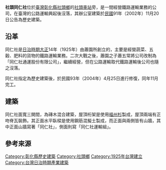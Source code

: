 {{tw monument
|name=社頭同仁社
|formername=
|image=TongRenShe Heritage.jpg
|imagename=
|othername=
|formalname=
|level=歷史建築
|class= 
|time= {{flagicon|Empire of Japan}} 日本大正十四年（1925年）
|material=  
|location={{TWN}}[[彰化縣|彰化縣]][[社頭鄉|社頭鄉]]<br/>社站路6號
| pushpin_map =Taiwan Changhua
| coordinates = {{coord|23.89589|120.58102|display=inline, title}}
|open=
|cost=
|website=
|reg_url=https://nchdb.boch.gov.tw/assets/overview/historicalBuilding/20021120000005
}}
'''社頭同仁社'''位於[[臺灣|臺灣]][[彰化縣|彰化縣]][[社頭鄉|社頭鄉]]的[[社頭車站|社頭車站]]旁，是一間經營鐵路運輸業務的公司，在臺灣的公路運輸興起後沒落{{r|彰}}，其辦公室建築於[[中華民國|民國]]91年（2002年）11月20日公告為歷史建築{{r|文}}。

== 沿革 ==
同仁社是[[台灣日治時期|日治時期]][[大正|大正]]14年（1925年）由蕭園所創立的，主要是經營蔬菜、五穀、肥料的貨物的鐵路運輸業務{{r|彰}}。二次大戰之後，蕭園之子蕭五常將公司改制為「同仁社通運股份有限公司」，繼續經營，但在公路運輸取代鐵路運輸後公司也隨之沒落{{r|彰}}。

同仁社指定為歷史建築後，於民國93年（2004年）4月25日進行修復，同年11月完工{{r|彰}}。

== 建築 ==
同仁社面寬三開間，為磚木混合建築，屋頂桁架是使用[[福州杉|福州杉]]製成，屋頂兩端有正吻脊瓦裝飾{{r|彰}}。其正面水平臥樑是使用鋼筋混擬土製成，而正面與兩側皆有山牆，其中正面山牆寫著「同仁社」，側面則寫「同仁社運輸組」{{r|彰}}。

== 參考來源 ==
{{reflist|refs=
<ref name="文">{{cite web |url=http://www.hach.gov.tw/hach/frontsite/cultureassets/caseBasicInfoAction.do?method=doViewCaseBasicInfo&caseId=NA09602000613&version=1&assetsClassifyId=1.2&menuId=310&siteId=101 |language=zh-tw |title=社頭同仁社 |publisher=行政院文化建設委員會文化資產總管理處籌備處 |accessdate=2011-10-15 }}{{dead link|date=2018年4月 |bot=InternetArchiveBot |fix-attempted=yes }}</ref>
<ref name="彰">{{cite book|author=陳仕賢 |title=《彰化縣古蹟與歷史建築導覽手冊》 |publisher=彰化縣文化局 |location=彰化縣彰化市 |isbn=978-986-00-7483-3 |pages=204頁 |date=2006年11月}}</ref>
}}

{{彰化縣文化資產}}

[[Category:彰化縣歷史建築|Category:彰化縣歷史建築]]
[[Category:社頭鄉|Category:社頭鄉]]
[[Category:1925年台灣建立|Category:1925年台灣建立]]
[[Category:台灣日治時期產業建築|Category:台灣日治時期產業建築]]
